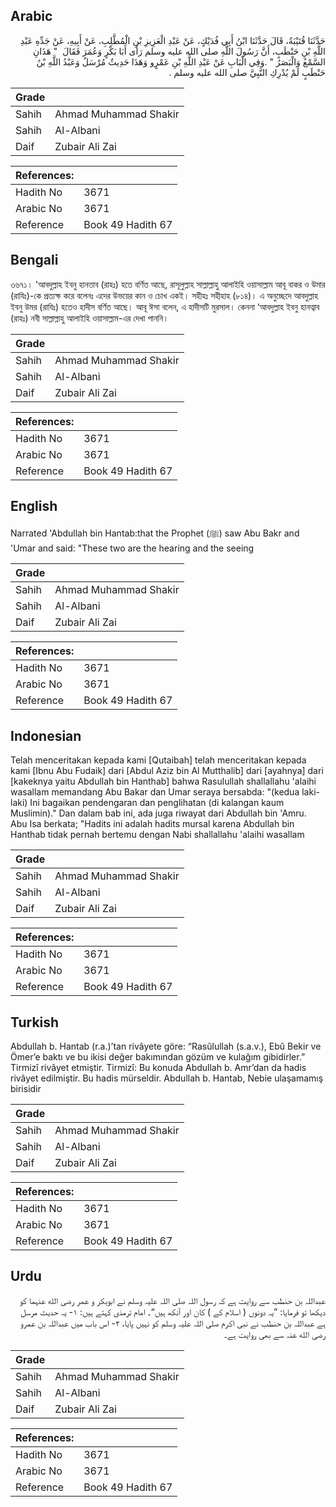 ## Arabic


<div dir="rtl" lang="ar" style={{fontSize:'larger',backgroundColor:'#f8f9fa',padding:20}}>
حَدَّثَنَا قُتَيْبَةُ، قَالَ حَدَّثَنَا ابْنُ أَبِي فُدَيْكٍ، عَنْ عَبْدِ الْعَزِيزِ بْنِ الْمُطَّلِبِ، عَنْ أَبِيهِ، عَنْ جَدِّهِ عَبْدِ اللَّهِ بْنِ حَنْطَبٍ، أَنَّ رَسُولَ اللَّهِ صلى الله عليه وسلم رَأَى أَبَا بَكْرٍ وَعُمَرَ فَقَالَ ‏ "‏ هَذَانِ السَّمْعُ وَالْبَصَرُ ‏"‏ ‏.‏وَفِي الْبَابِ عَنْ عَبْدِ اللَّهِ بْنِ عَمْرٍو وَهَذَا حَدِيثٌ مُرْسَلٌ وَعَبْدُ اللَّهِ بْنُ حَنْطَبٍ لَمْ يُدْرِكِ النَّبِيَّ صلى الله عليه وسلم ‏.‏
</div>
<div style={{backgroundColor:'#f8f9fa',padding:20, marginBottom: 10}}><table> <thead> <tr> <th>Grade</th> <th></th> </tr> </thead> <tbody> <tr><td>Sahih</td><td>Ahmad Muhammad Shakir</td></tr><tr><td>Sahih</td><td>Al-Albani</td></tr><tr><td>Daif</td><td>Zubair Ali Zai</td></tr></tbody></table><table> <thead> <tr> <th>References:</th> <th></th> </tr> </thead> <tbody><tr><td>Hadith No</td><td>3671</td></tr><tr><td>Arabic No</td><td>3671</td></tr><tr><td>Reference</td><td>Book 49 Hadith 67</td></tr></tbody></table></div>

## Bengali


<div dir="ltr" lang="bn" style={{fontSize:'larger',backgroundColor:'#f8f9fa',padding:20}}>
৩৬৭১। 'আবদুল্লাহ ইবনু হানতাব (রাহঃ) হতে বর্ণিত আছে, রাসূলুল্লাহ সাল্লাল্লাহু আলাইহি ওয়াসাল্লাম আবূ বাকর ও উমার (রাযিঃ)-কে প্রত্যক্ষ করে বলেনঃ এদের উভয়ের কান ও চোখ একই। সহীহঃ সহীহাহ (৮১৪)। এ অনুচ্ছেদে আবদুল্লাহ ইবনু উমর (রাযিঃ) হতেও হাদীস বর্ণিত আছে। আবূ ঈসা বলেন, এ হাদীসটি মুরসাল। কেননা ‘আবদুল্লাহ ইবনু হানত্বাব (রাহঃ) নবী সাল্লাল্লাহু আলাইহি ওয়াসাল্লাম-এর দেখা পাননি।
</div>
<div style={{backgroundColor:'#f8f9fa',padding:20, marginBottom: 10}}><table> <thead> <tr> <th>Grade</th> <th></th> </tr> </thead> <tbody> <tr><td>Sahih</td><td>Ahmad Muhammad Shakir</td></tr><tr><td>Sahih</td><td>Al-Albani</td></tr><tr><td>Daif</td><td>Zubair Ali Zai</td></tr></tbody></table><table> <thead> <tr> <th>References:</th> <th></th> </tr> </thead> <tbody><tr><td>Hadith No</td><td>3671</td></tr><tr><td>Arabic No</td><td>3671</td></tr><tr><td>Reference</td><td>Book 49 Hadith 67</td></tr></tbody></table></div>

## English


<div dir="ltr" lang="en" style={{fontSize:'larger',backgroundColor:'#f8f9fa',padding:20}}>
Narrated 'Abdullah bin Hantab:that the Prophet (ﷺ) saw Abu Bakr and 'Umar and said: "These two are the hearing and the seeing
</div>
<div style={{backgroundColor:'#f8f9fa',padding:20, marginBottom: 10}}><table> <thead> <tr> <th>Grade</th> <th></th> </tr> </thead> <tbody> <tr><td>Sahih</td><td>Ahmad Muhammad Shakir</td></tr><tr><td>Sahih</td><td>Al-Albani</td></tr><tr><td>Daif</td><td>Zubair Ali Zai</td></tr></tbody></table><table> <thead> <tr> <th>References:</th> <th></th> </tr> </thead> <tbody><tr><td>Hadith No</td><td>3671</td></tr><tr><td>Arabic No</td><td>3671</td></tr><tr><td>Reference</td><td>Book 49 Hadith 67</td></tr></tbody></table></div>

## Indonesian


<div dir="ltr" lang="id" style={{fontSize:'larger',backgroundColor:'#f8f9fa',padding:20}}>
Telah menceritakan kepada kami [Qutaibah] telah menceritakan kepada kami [Ibnu Abu Fudaik] dari [Abdul Aziz bin Al Mutthalib] dari [ayahnya] dari [kakeknya yaitu Abdullah bin Hanthab] bahwa Rasulullah shallallahu 'alaihi wasallam memandang Abu Bakar dan Umar seraya bersabda: "(kedua laki-laki) Ini bagaikan pendengaran dan penglihatan (di kalangan kaum Muslimin)." Dan dalam bab ini, ada juga riwayat dari Abdullah bin 'Amru. Abu Isa berkata; "Hadits ini adalah hadits mursal karena Abdullah bin Hanthab tidak pernah bertemu dengan Nabi shallallahu 'alaihi wasallam
</div>
<div style={{backgroundColor:'#f8f9fa',padding:20, marginBottom: 10}}><table> <thead> <tr> <th>Grade</th> <th></th> </tr> </thead> <tbody> <tr><td>Sahih</td><td>Ahmad Muhammad Shakir</td></tr><tr><td>Sahih</td><td>Al-Albani</td></tr><tr><td>Daif</td><td>Zubair Ali Zai</td></tr></tbody></table><table> <thead> <tr> <th>References:</th> <th></th> </tr> </thead> <tbody><tr><td>Hadith No</td><td>3671</td></tr><tr><td>Arabic No</td><td>3671</td></tr><tr><td>Reference</td><td>Book 49 Hadith 67</td></tr></tbody></table></div>

## Turkish


<div dir="ltr" lang="tr" style={{fontSize:'larger',backgroundColor:'#f8f9fa',padding:20}}>
Abdullah b. Hantab (r.a.)’tan rivâyete göre: “Rasûlullah (s.a.v.), Ebû Bekir ve Ömer’e baktı ve bu ikisi değer bakımından gözüm ve kulağım gibidirler.” Tirmizî rivâyet etmiştir. Tirmizî: Bu konuda Abdullah b. Amr’dan da hadis rivâyet edilmiştir. Bu hadis mürseldir. Abdullah b. Hantab, Nebie ulaşamamış birisidir
</div>
<div style={{backgroundColor:'#f8f9fa',padding:20, marginBottom: 10}}><table> <thead> <tr> <th>Grade</th> <th></th> </tr> </thead> <tbody> <tr><td>Sahih</td><td>Ahmad Muhammad Shakir</td></tr><tr><td>Sahih</td><td>Al-Albani</td></tr><tr><td>Daif</td><td>Zubair Ali Zai</td></tr></tbody></table><table> <thead> <tr> <th>References:</th> <th></th> </tr> </thead> <tbody><tr><td>Hadith No</td><td>3671</td></tr><tr><td>Arabic No</td><td>3671</td></tr><tr><td>Reference</td><td>Book 49 Hadith 67</td></tr></tbody></table></div>

## Urdu


<div dir="rtl" lang="ur" style={{fontSize:'larger',backgroundColor:'#f8f9fa',padding:20}}>
عبداللہ بن حنطب سے روایت ہے کہ رسول اللہ صلی اللہ علیہ وسلم نے ابوبکر و عمر رضی الله عنہما کو دیکھا تو فرمایا: ”یہ دونوں ( اسلام کے ) کان اور آنکھ ہیں“۔ امام ترمذی کہتے ہیں: ۱- یہ حدیث مرسل ہے عبداللہ بن حنطب نے نبی اکرم صلی اللہ علیہ وسلم کو نہیں پایا، ۲- اس باب میں عبداللہ بن عمرو رضی الله عنہ سے بھی روایت ہے۔
</div>
<div style={{backgroundColor:'#f8f9fa',padding:20, marginBottom: 10}}><table> <thead> <tr> <th>Grade</th> <th></th> </tr> </thead> <tbody> <tr><td>Sahih</td><td>Ahmad Muhammad Shakir</td></tr><tr><td>Sahih</td><td>Al-Albani</td></tr><tr><td>Daif</td><td>Zubair Ali Zai</td></tr></tbody></table><table> <thead> <tr> <th>References:</th> <th></th> </tr> </thead> <tbody><tr><td>Hadith No</td><td>3671</td></tr><tr><td>Arabic No</td><td>3671</td></tr><tr><td>Reference</td><td>Book 49 Hadith 67</td></tr></tbody></table></div>